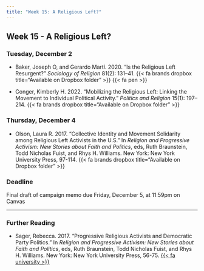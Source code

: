 ```yaml
---
title: "Week 15: A Religious Left?"
---
```


::: {.content-visible when-format="pdf"}

## Week 15 - A Religious Left?

:::


[//]: <> (Need to write intro)

### Tuesday, December 2

- Baker, Joseph O, and Gerardo Martí. 2020. "Is the Religious Left Resurgent?" *Sociology of Religion* 81(2): 131–41. {{< fa brands dropbox title="Available on Dropbox folder" >}} {{< fa pen >}}

- Conger, Kimberly H. 2022. "Mobilizing the Religious Left: Linking the Movement to Individual Political Activity." *Politics and Religion* 15(1): 197–214. {{< fa brands dropbox title="Available on Dropbox folder" >}}




### Thursday, December 4


- Olson, Laura R. 2017. "Collective Identity and Movement Solidarity among Religious Left Activists in the U.S." In *Religion and Progressive Activism: New Stories about Faith and Politics*, eds, Ruth Braunstein, Todd Nicholas Fuist, and Rhys H. Williams. New York: New York University Press, 97-114. {{< fa brands dropbox title="Available on Dropbox folder" >}}



:::{.callout-important}

### Deadline

Final draft of campaign memo due Friday, December 5, at 11:59pm on Canvas

:::



::: {.content-visible when-format="html"}

---
 
### Further Reading

- Sager, Rebecca. 2017. "Progressive Religious Activists and Democratic Party Politics." In *Religion and Progressive Activism: New Stories about Faith and Politics*, eds, Ruth Braunstein, Todd Nicholas Fuist, and Rhys H. Williams. New York: New York University Press, 56-75. [{{< fa university >}}](https://search.ebscohost.com/login.aspx?direct=true&AuthType=shib&db=nlebk&AN=1367257&site=eds-live&scope=site&custid=asc1)


:::
